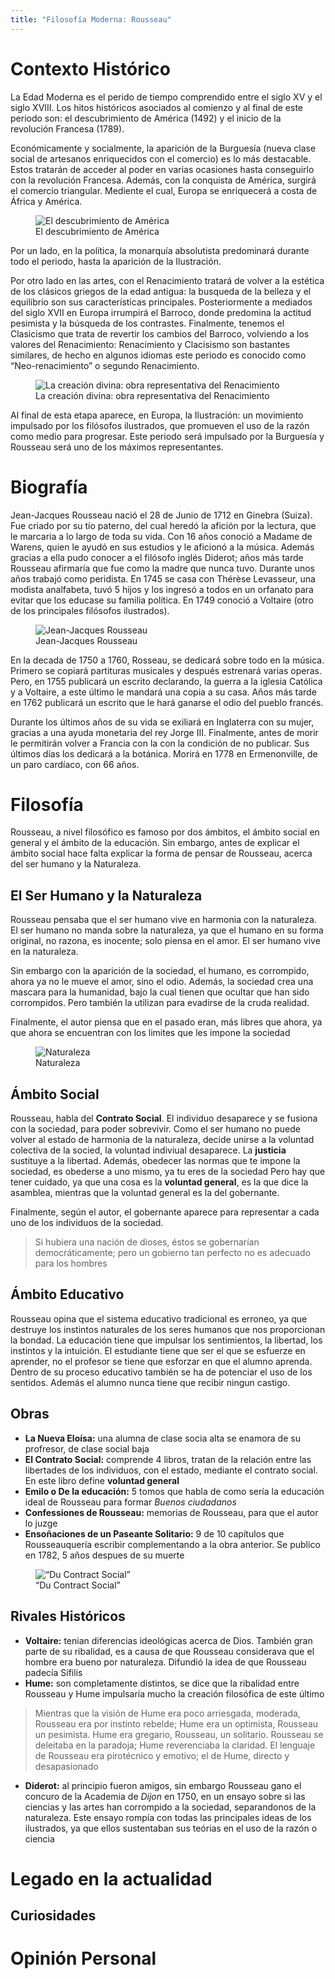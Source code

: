 ```yaml
---
title: "Filosofía Moderna: Rousseau"
---
```


# Contexto Histórico

La Edad Moderna es el perido de tiempo comprendido entre el siglo XV y el siglo XVIII. Los hitos históricos asociados al comienzo y al final de este periodo son: el descubrimiento de América (1492) y el inicio de la revolución Francesa (1789).

Económicamente y socialmente, la aparición de la Burguesía (nueva clase social de artesanos enriquecidos con el comercio) es lo más destacable. Estos tratarán de acceder al poder en varias ocasiones hasta conseguirlo con la revolución Francesa. Además, con la conquista de América, surgirá el comercio triangular. Mediente el cual, Europa se enriquecerá a costa de África y América.

![El descubrimiento de América](img/Conquist.jpg)


Por un lado, en la política, la monarquía absolutista predominará durante todo el periodo, hasta la aparición de la Ilustración.

Por otro lado en las artes,  con el Renacimiento tratará de volver a la estética de los clásicos griegos de la edad antigua: la busqueda de la belleza y el equilibrio son sus características principales. Posteriormente a mediados del siglo XVII en Europa irrumpirá el Barroco, donde predomina la actitud pesimista y la búsqueda de los contrastes. Finalmente, tenemos el Clasicismo que trata de revertir los cambios del Barroco, volviendo a los valores del Renacimiento: Renacimiento y Clacisismo son bastantes similares, de hecho en algunos idiomas este periodo es conocido como "Neo-renacimiento" o segundo Renacimiento.

![La creación divina: obra representativa del Renacimiento](img/sixtina.jpg)

Al final de esta etapa aparece, en Europa, la Ilustración: un movimiento impulsado por los filósofos ilustrados, que promueven el uso de la razón como medio para progresar. Este periodo será impulsado por la Burguesía y Rousseau será uno de los máximos representantes.

# Biografía

Jean-Jacques Rousseau nació el 28 de Junio de 1712 en Ginebra (Suiza). Fue criado por su tío paterno, del cual heredó la afición por la lectura, que le marcaria a lo largo de toda su vida. Con 16 años conoció a Madame de Warens, quien le ayudó en sus estudios y le aficionó a la música. Además gracias a ella pudo conocer a el filósofo inglés Diderot; años más tarde Rousseau afirmaría que fue como la madre que nunca tuvo. Durante unos años trabajó como peridista. En 1745 se casa con Thérèse Levasseur, una modista analfabeta, tuvó 5 hijos y los ingresó a todos en un orfanato para evitar que los educase su familia política. En 1749 conoció a Voltaire (otro de los principales filósofos ilustrados).

![Jean-Jacques Rousseau](/img/ross.jpg)

En la decada de 1750 a 1760, Rosseau, se dedicará sobre todo en la música. Primero se copiará partituras musicales y  después estrenará varias operas. Pero, en 1755 publicará un escrito declarando, la guerra a la iglesia Católica y a Voltaire, a este último le mandará una copia a su casa. Años más tarde en 1762 publicará un escrito que le hará ganarse el odio del pueblo francés.

Durante los últimos años de su vida se exiliará en Inglaterra con su mujer, gracias a una ayuda monetaria del rey Jorge III. Finalmente, antes de morir le permitirán volver a Francia con la con la condición de no publicar. Sus últimos días los dedicará a la botánica. Morirá en 1778 en Ermenonville, de un paro cardíaco, con 66 años.

# Filosofía

Rousseau, a nivel filosófico es famoso por dos ámbitos, el ámbito social en general y el ámbito de la educación. Sin embargo, antes de explicar el ámbito social hace falta explicar la forma de pensar de Rousseau, acerca del ser humano y la Naturaleza.

## El Ser Humano y la Naturaleza

Rousseau pensaba que el ser humano vive en harmonia con la naturaleza. El ser humano no manda sobre la naturaleza, ya que el humano en su forma original, no razona, es inocente; solo piensa en el amor. El ser humano vive en la naturaleza.

 Sin embargo con la aparición de la sociedad, el humano, es corrompido, ahora ya no le mueve el amor, sino el odio. Además, la sociedad crea una mascara para la humanidad, bajo la cual tienen que ocultar que han sido corrompidos. Pero también la utilizan para evadirse de la cruda realidad. 

 Finalmente, el autor piensa que en el pasado eran, más libres que ahora, ya que ahora se encuentran con los limites que les  impone la sociedad


![Naturaleza](img/Nat.jpg)


## Ámbito Social

Rousseau, habla del **Contrato Social**. El individuo desaparece y se fusiona con la sociedad, para poder sobrevivir. Como el ser humano no puede volver al estado de harmonia de la naturaleza, decide unirse a la voluntad colectiva de la socied, la voluntad indiviual desaparece. La **justicia** sustituye a la libertad. Además, obedecer las normas que te impone la sociedad, es obederse a uno mismo, ya tu eres de la sociedad Pero hay que tener cuidado, ya que una cosa es la **voluntad general**, es la que dice la asamblea, mientras que la voluntad general es la del gobernante.

Finalmente, según el autor, el gobernante aparece para representar a cada uno de los individuos de la sociedad.

> Si hubiera una nación de dioses, éstos se gobernarían democráticamente; pero un gobierno tan perfecto no es adecuado para los hombres

## Ámbito Educativo

Rousseau opina que el sistema educativo tradicional es erroneo, ya que destruye los instintos naturales de los seres humanos que nos proporcionan la bondad. La educación tiene que impulsar los sentimientos, la libertad, los instintos y la intuición. El estudiante tiene que ser el que se esfuerze en aprender, no el profesor se tiene que esforzar en que el alumno aprenda. Dentro de su proceso educativo también se ha de potenciar el uso de los sentidos. Además el alumno nunca tiene que recibir ningun castigo.

## Obras

- **La Nueva Eloísa:** una alumna de clase socia alta se enamora de su profresor, de clase social baja
- **El Contrato Social:** comprende 4 libros, tratan de la relación entre las libertades  de los individuos, con el estado, mediante el contrato social. En este libro define **voluntad general**
- **Emilo o De la educación:** 5 tomos que habla de como sería la educación ideal de Rousseau para formar *Buenos ciudadanos*
- **Confessiones de Rousseau:** memorias de Rousseau, para que el autor lo juzge
- **Ensoñaciones de un Paseante Solitario:** 9 de 10 capítulos que Rousseauquería escribir complementando a la obra anterior. Se publico en 1782, 5 años despues de su muerte

!["Du Contract Social"](/img/contrato.jpg)

## Rivales Históricos
- **Voltaire:** tenian diferencias ideológicas acerca de Dios. También gran parte de su ribalidad, es a causa de que Rousseau considerava que el hombre era bueno por naturaleza. Difundió la idea de que Rousseau padecía Sífilis<br>
- **Hume:** son completamente distintos, se dice que la ribalidad entre Rousseau y Hume impulsaría mucho la creación filosófica de este último


> Mientras que la visión de Hume era poco arriesgada, moderada, Rousseau era por instinto rebelde; Hume era un optimista, Rousseau un pesimista. Hume era gregario, Rousseau, un solitario. Rousseau se deleitaba en la paradoja; Hume reverenciaba la claridad. El lenguaje de Rousseau era pirotécnico y emotivo; el de Hume, directo y desapasionado


- **Diderot:** al principio fueron amigos, sin embargo Rousseau gano el concuro de la Academia de *Dijon* en 1750, en un ensayo sobre si las ciencias y las artes han corrompido a la sociedad, separandonos de la naturaleza. Este ensayo rompía con todas las principales ideas de los  ilustrados, ya que ellos sustentaban sus teórias en el uso de la razón o ciencia

# Legado en la actualidad
## Curiosidades

# Opinión Personal 